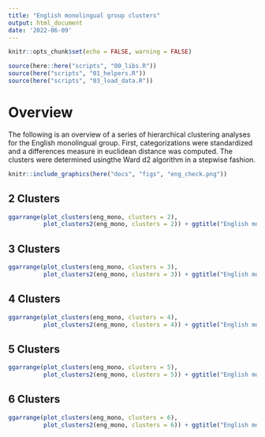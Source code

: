```yaml
---
title: "English monolingual group clusters"
output: html_document
date: '2022-06-09'
---
```


```r
knitr::opts_chunk$set(echo = FALSE, warning = FALSE)
```

```r
source(here::here("scripts", "00_libs.R"))
source(here("scripts", "01_helpers.R"))
source(here("scripts", "03_load_data.R"))
```


# Overview

The following is an overview of a series of hierarchical clustering analyses for the English monolingual group. 
First, categorizations were standardized and a differences measure in euclidean distance was computed. 
The clusters were determined usingthe Ward d2 algorithm in a stepwise fashion. 

```r
knitr::include_graphics(here("docs", "figs", "eng_check.png"))
```

## 2 Clusters
```r
ggarrange(plot_clusters(eng_mono, clusters = 2),
          plot_clusters2(eng_mono, clusters = 2)) + ggtitle("English monolingual 2 clusters")
```

## 3 Clusters
```r
ggarrange(plot_clusters(eng_mono, clusters = 3),
          plot_clusters2(eng_mono, clusters = 3)) + ggtitle("English monolingual 3 clusters")
```

## 4 Clusters
```r
ggarrange(plot_clusters(eng_mono, clusters = 4),
          plot_clusters2(eng_mono, clusters = 4)) + ggtitle("English monolingual 4 clusters")
```

## 5 Clusters
```r
ggarrange(plot_clusters(eng_mono, clusters = 5),
          plot_clusters2(eng_mono, clusters = 5)) + ggtitle("English monolingual 5 clusters")
```

## 6 Clusters
```r
ggarrange(plot_clusters(eng_mono, clusters = 6),
          plot_clusters2(eng_mono, clusters = 6)) + ggtitle("English monolingual 6 clusters")
```